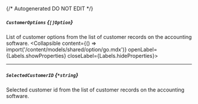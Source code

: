 {/* Autogenerated DO NOT EDIT  */}

##### `CustomerOptions` *{`[]Option`}*
List of customer options from the list of customer records on the accounting software.
<Collapsible content={() => import('/content/models/shared/option/go.mdx')} openLabel={Labels.showProperties} closeLabel={Labels.hideProperties}>
</Collapsible>

---
##### `SelectedCustomerID` *{`*string`}*
Selected customer id from the list of customer records on the accounting software.


